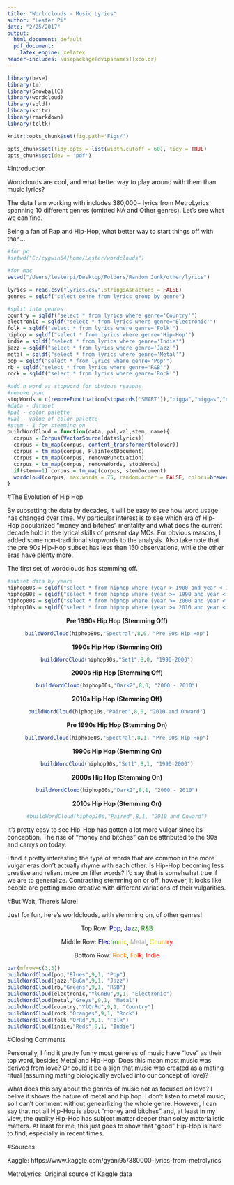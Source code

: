 ```yaml
---
title: "Worldclouds - Music Lyrics"
author: "Lester Pi"
date: "2/25/2017"
output:
  html_document: default
  pdf_document:
    latex_engine: xelatex
header-includes: \usepackage[dvipsnames]{xcolor}
---
```


```r
library(base)
library(tm)
library(SnowballC)
library(wordcloud)
library(sqldf)
library(knitr)
library(rmarkdown)
library(tcltk)

```

```r
knitr::opts_chunk$set(fig.path='Figs/')
```

```r
opts_chunk$set(tidy.opts = list(width.cutoff = 60), tidy = TRUE)
opts_chunk$set(dev = 'pdf')
```


#Introduction

Wordclouds are cool, and what better way to play around with them than music lyrics?

The data I am working with includes 380,000+ lyrics from MetroLyrics spanning 10 different genres (omitted NA and Other genres). Let's see what we can find.

Being a fan of Rap and Hip-Hop, what better way to start things off with than...


```r
#for pc
#setwd("C:/cygwin64/home/Lester/wordclouds")

#for mac
setwd("/Users/lesterpi/Desktop/Folders/Random Junk/other/lyrics")

lyrics = read.csv("lyrics.csv",stringsAsFactors = FALSE)
genres = sqldf("select genre from lyrics group by genre")

#split into genres
country = sqldf("select * from lyrics where genre='Country'")
electronic = sqldf("select * from lyrics where genre='Electronic'")
folk = sqldf("select * from lyrics where genre='Folk'")
hiphop = sqldf("select * from lyrics where genre='Hip-Hop'")
indie = sqldf("select * from lyrics where genre='Indie'")
jazz = sqldf("select * from lyrics where genre='Jazz'")
metal = sqldf("select * from lyrics where genre='Metal'")
pop = sqldf("select * from lyrics where genre='Pop'")
rb = sqldf("select * from lyrics where genre='R&B'")
rock = sqldf("select * from lyrics where genre='Rock'")
```



```r
#add n word as stopword for obvious reasons
#remove punc
stopWords = c(removePunctuation(stopwords('SMART')),"nigga","niggas","niggaz")
#data - dataset
#pal - color palette
#val - value of color palette
#stem - 1 for stemming on
buildWordCloud = function(data, pal,val,stem, name){
  corpus = Corpus(VectorSource(data$lyrics))
  corpus = tm_map(corpus, content_transformer(tolower))
  corpus = tm_map(corpus, PlainTextDocument)
  corpus = tm_map(corpus, removePunctuation)
  corpus = tm_map(corpus, removeWords, stopWords)
  if(stem==1) corpus = tm_map(corpus, stemDocument)
  wordcloud(corpus, max.words = 75, random.order = FALSE, colors=brewer.pal(val,pal), main = name)
}

```

#The Evolution of Hip Hop

By subsetting the data by decades, it will be easy to see how word usage has changed over time. My particular interest is to see which era of Hip-Hop popularized "money and bitches" mentality and what does the current decade hold in the lyrical skills of present day MCs. For obvious reasons, I added some non-traditional stopwords to the analysis. Also take note that the pre 90s Hip-Hop subset has less than 150 observations, while the other eras have plenty more.

The first set of wordclouds has stemming off.


```r
#subset data by years
hiphop80s = sqldf("select * from hiphop where (year > 1900 and year < 1990)")
hiphop90s = sqldf("select * from hiphop where (year >= 1990 and year < 2000)")
hiphop00s = sqldf("select * from hiphop where (year >= 2000 and year < 2010)")
hiphop10s = sqldf("select * from hiphop where (year >= 2010 and year < 2020)")
```

<center>

<b>Pre 1990s Hip Hop (Stemming Off)</b>
```r
buildWordCloud(hiphop80s,"Spectral",8,0, "Pre 90s Hip Hop")
```


<b>1990s Hip Hop (Stemming Off)</b>
```r
buildWordCloud(hiphop90s,"Set1",8,0, "1990-2000")
```



<b>2000s Hip Hop (Stemming Off)</b>
```r
buildWordCloud(hiphop00s,"Dark2",8,0, "2000 - 2010")
```



<b>2010s Hip Hop (Stemming Off)</b>
```r
buildWordCloud(hiphop10s,"Paired",8,0, "2010 and Onward")
```


<b>Pre 1990s Hip Hop (Stemming On)</b>
```r
buildWordCloud(hiphop80s,"Spectral",8,1, "Pre 90s Hip Hop")
```



<b>1990s Hip Hop (Stemming On)</b>
```r
buildWordCloud(hiphop90s,"Set1",8,1, "1990-2000")
```



<b>2000s Hip Hop (Stemming On)</b>
```r
buildWordCloud(hiphop00s,"Dark2",8,1, "2000 - 2010")
```



<b>2010s Hip Hop (Stemming On)</b>
```r
#buildWordCloud(hiphop10s,"Paired",8,1, "2010 and Onward")
```

</center>


It's pretty easy to see Hip-Hop has gotten a lot more vulgar since its conception. The rise of "money and bitches" can be attributed to the 90s and carrys on today. 

I find it pretty interesting the type of words that are common in the more vulgar eras don't actually rhyme with each other. Is Hip-Hop becoming less creative and reliant more on filler words? I'd say that is somehwhat true if we are to generalize. Contrasting stemming on or off, however, it looks like people are getting more creative with different variations of their vulgarities.

#But Wait, There's More!

Just for fun, here's worldclouds, with stemming on, of other genres!

<center>
Top Row: <font color="darkblue">Pop</font>, <font color="darkblue">Ja</font><font color="forestgreen">zz</font>, <font color="forestgreen">R\&B</font>

Middle Row: <font color="darkblue">Elec</font><font color="forestgreen">tro</font><font color="dandelion">nic</font>, <font color="darkgray">Metal</font>, <font color="dandelion">Cou</font><font color="darkorange">nt</font><font color="red">ry</font>

Bottom Row: <font color="darkorange">Rock</font>, <font color="darkorange">Fo</font><font color="red">lk</font>, <font color="red">Indie</font>
</center>

```r
par(mfrow=c(3,3))
buildWordCloud(pop,"Blues",9,1, "Pop")
buildWordCloud(jazz,"BuGn",9,1, "Jazz")
buildWordCloud(rb,"Greens",9,1, "R&B")
buildWordCloud(electronic,"YlGnBu",9,1, "Electronic")
buildWordCloud(metal,"Greys",9,1, "Metal")
buildWordCloud(country,"YlOrRd",9,1, "Country")
buildWordCloud(rock,"Oranges",9,1, "Rock")
buildWordCloud(folk,"OrRd",9,1, "Folk")
buildWordCloud(indie,"Reds",9,1, "Indie")
```

#Closing Comments

Personally, I find it pretty funny most generes of music have "love" as their top word, besides Metal and Hip-Hop. Does this mean most music was derived from love? Or could it be a sign that music was created as a mating ritual  (assuming mating biologically evolved into our concept of love)?

What does this say about the genres of music not as focused on love? I belive it shows the nature of metal and hip hop. I don't listen to metal music, so I can't comment without genearlizing the whole genre. However, I can say that not all Hip-Hop is about "money and bitches" and, at least in my view, the quality Hip-Hop has subject matter deeper than soley materialistic matters. At least for me, this just goes to show that "good" Hip-Hop is hard to find, especially in recent times.

#Sources

Kaggle: https://www.kaggle.com/gyani95/380000-lyrics-from-metrolyrics

MetroLyrics: Original source of Kaggle data

